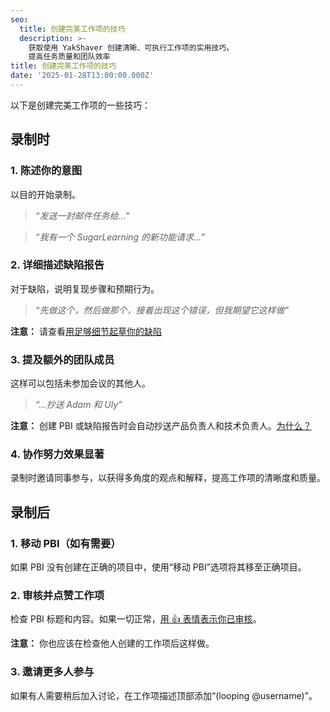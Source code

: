 ```yaml
---
seo:
  title: 创建完美工作项的技巧
  description: >-
    获取使用 YakShaver 创建清晰、可执行工作项的实用技巧。
    提高任务质量和团队效率
title: 创建完美工作项的技巧
date: '2025-01-28T13:00:00.000Z'
---
```


以下是创建完美工作项的一些技巧：

## 录制时

### 1. 陈述你的意图

以目的开始录制。

> *“发送一封邮件任务给...”*

> *“我有一个 SugarLearning 的新功能请求...”*

### 2. 详细描述缺陷报告

对于缺陷，说明复现步骤和预期行为。

> *“先做这个，然后做那个，接着出现这个错误，但我期望它这样做”*

**注意：** 请查看[用足够细节起草你的缺陷](https://www.ssw.com.au/rules/report-bugs-and-suggestions/#tip-1-draft-your-bug-with-enough-details)

### 3. 提及额外的团队成员

这样可以包括未参加会议的其他人。

> *“...抄送 Adam 和 Uly”*

**注意：** 创建 PBI 或缺陷报告时会自动抄送产品负责人和技术负责人。[为什么？](/user-mention-guidelines-in-work-item-descriptions)

### 4. 协作努力效果显著

录制时邀请同事参与，以获得多角度的观点和解释，提高工作项的清晰度和质量。

## 录制后

### 1. 移动 PBI（如有需要）

如果 PBI 没有创建在正确的项目中，使用“移动 PBI”选项将其移至正确项目。

### 2. 审核并点赞工作项

检查 PBI 标题和内容。如果一切正常，[用 👍 表情表示你已审核](https://www.ssw.com.au/rules/react-to-reviewed-pbis)。

**注意：** 你也应该在检查他人创建的工作项后这样做。

### 3. 邀请更多人参与

如果有人需要稍后加入讨论，在工作项描述顶部添加“(looping @username)”。